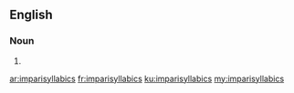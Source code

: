 ==English==

===Noun===
{{head|en|plural}}

# {{plural of|imparisyllabic|lang=en|nocat=1}}

[[ar:imparisyllabics]]
[[fr:imparisyllabics]]
[[ku:imparisyllabics]]
[[my:imparisyllabics]]